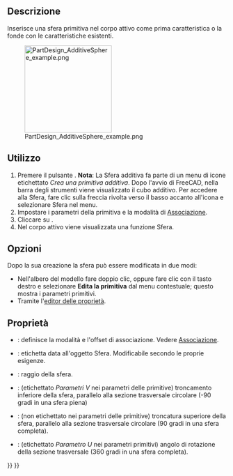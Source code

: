 <languages/>

{{Docnav/it
|[[PartDesign_AdditiveCylinder/it|Cilindro additivo]]
|[[PartDesign_AdditiveCone/it|Cono additivo]]
|[[PartDesign_Workbench/it|PartDesign]]
|IconL=PartDesign_AdditiveCylinder.svg
|IconR=PartDesign_AdditiveCone.svg
|IconC=Workbench_PartDesign.svg
}}

{{GuiCommand/it
|Name=PartDesign AdditiveSphere
|Name/it=Sfera additiva
|MenuLocation=Part Design → Crea una primitiva additiva → Sfera
|Workbenches=[[PartDesign_Workbench/it|PartDesign]]
|Version=0.17
|SeeAlso=[[PartDesign_CompPrimitiveAdditive/it|Primitiva additiva]], [[PartDesign_SubtractiveSphere/it|Sfera sottrattiva]]
}}

<span id="Description"></span>
==Descrizione==

Inserisce una sfera primitiva nel corpo attivo come prima caratteristica o la fonde con le caratteristiche esistenti.

[[File:PartDesign_AdditiveSphere_example.png|200px]]

<span id="Usage"></span>
==Utilizzo==

# Premere il pulsante {{Button|[[Image:PartDesign AdditiveSphere.svg|24px]] '''Sfera additiva'''}}. '''Nota''': La Sfera additiva fa parte di un menu di icone etichettato ''Crea una primitiva additiva''. Dopo l'avvio di FreeCAD, nella barra degli strumenti viene visualizzato il cubo additivo. Per accedere alla Sfera, fare clic sulla freccia rivolta verso il basso accanto all'icona e selezionare Sfera nel menu.
# Impostare i parametri della primitiva e la modalità di [[Part_EditAttachment/it|Associazione]].
# Cliccare su {{Button|OK}}.
# Nel corpo attivo viene visualizzata una funzione Sfera.

<span id="Options"></span>
== Opzioni ==

Dopo la sua creazione la sfera può essere modificata in due modi:
* Nell'albero del modello fare doppio clic, oppure fare clic con il tasto destro e selezionare '''Edita la primitiva''' dal menu contestuale; questo mostra i parametri primitivi.
* Tramite l'[[Property editor/it|editor delle proprietà]].

<span id="Properties"></span>
== Proprietà ==

* {{PropertyData/it|Attachment}}: definisce la modalità e l'offset di associazione. Vedere [[Part_EditAttachment/it|Associazione]].
* {{PropertyData/it|Label}}: etichetta data all'oggetto Sfera. Modificabile secondo le proprie esigenze.
* {{PropertyData/it|Radius}}: raggio della sfera.
* {{PropertyData/it|Angle1}}: (etichettato ''Parametri V'' nei parametri delle primitive) troncamento inferiore della sfera, parallelo alla sezione trasversale circolare (-90 gradi in una sfera piena)
* {{PropertyData/it|Angle2}}: (non etichettato nei parametri delle primitive) troncatura superiore della sfera, parallelo alla sezione trasversale circolare (90 gradi in una sfera completa).
* {{PropertyData/it|Angle3}}: (etichettato ''Parametro U '' nei parametri primitivi) angolo di rotazione della sezione trasversale (360 gradi in una sfera completa).


{{Docnav/it
|[[PartDesign_AdditiveCylinder/it|Cilindro additivo]]
|[[PartDesign_AdditiveCone/it|Cono additivo]]
|[[PartDesign_Workbench/it|PartDesign]]
|IconL=PartDesign_AdditiveCylinder.svg
|IconR=PartDesign_AdditiveCone.svg
|IconC=Workbench_PartDesign.svg
}}

{{PartDesign_Tools_navi{{#translation:}}}}
{{Userdocnavi{{#translation:}}}}
